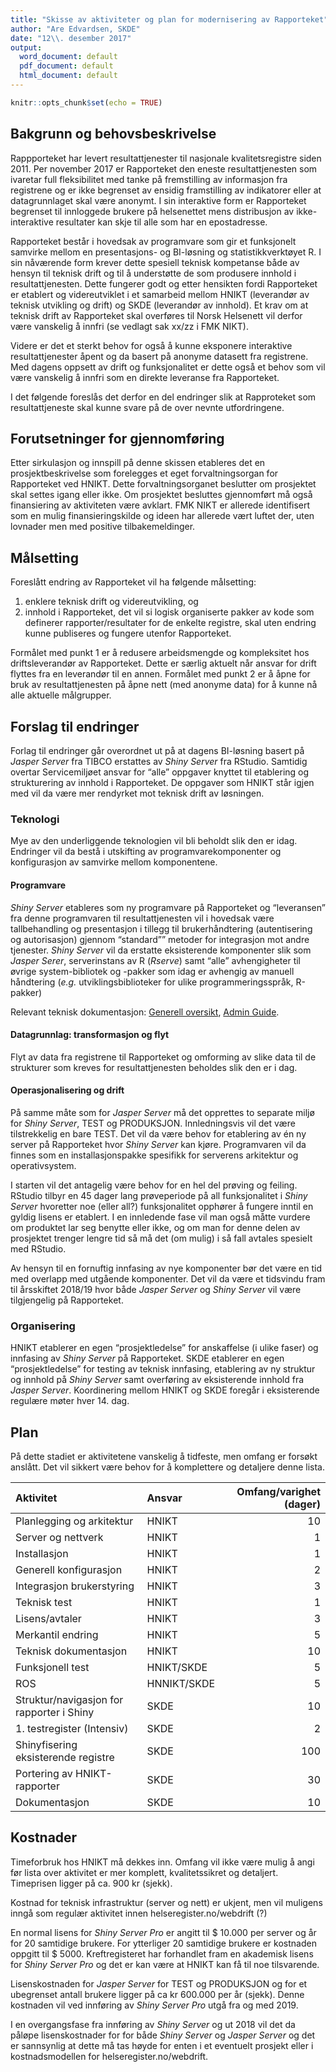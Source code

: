 ```yaml
---
title: "Skisse av aktiviteter og plan for modernisering av Rapporteket"
author: "Are Edvardsen, SKDE"
date: "12\\. desember 2017"
output:
  word_document: default
  pdf_document: default
  html_document: default
---
```


```r
knitr::opts_chunk$set(echo = TRUE)
```
## Bakgrunn og behovsbeskrivelse
Rappporteket har levert resultattjenester til nasjonale kvalitetsregistre
siden 2011. Per november 2017 er Rapporteket den eneste resultattjenesten som
ivaretar full fleksibilitet med tanke på fremstilling av informasjon fra
registrene og er ikke begrenset av ensidig framstilling av indikatorer eller
at datagrunnlaget skal være anonymt. I sin interaktive form er Rapporteket 
begrenset til innloggede brukere på helsenettet mens distribusjon av
ikke-interaktive resultater kan skje til alle som har en epostadresse.

Rapporteket består i hovedsak av programvare som gir et funksjonelt samvirke
mellom en presentasjons- og BI-løsning og statistikkverktøyet R. I sin
nåværende form krever dette spesiell teknisk kompetanse både av hensyn til
teknisk drift og til å understøtte de som produsere innhold i
resultattjenesten. Dette fungerer godt og etter hensikten fordi Rapporteket
er etablert og videreutviklet i et samarbeid mellom HNIKT (leverandør av
teknisk utvikling og drift) og SKDE (leverandør av innhold). Et krav om at
teknisk drift av Rapporteket skal overføres til Norsk Helsenett vil derfor
være vanskelig å innfri (se vedlagt sak xx/zz i FMK NIKT).

Videre er det et sterkt behov for også å kunne eksponere interaktive
resultattjenester åpent og da basert på anonyme datasett fra registrene.
Med dagens oppsett av drift og funksjonalitet er dette også et behov som vil
være vanskelig å innfri som en direkte leveranse fra Rapporteket.

I det følgende foreslås det derfor en del endringer slik at Rapproteket som
resultattjeneste skal kunne svare på de over nevnte utfordringene.

## Forutsetninger for gjennomføring
Etter sirkulasjon og innspill på denne skissen etableres det en
prosjektbeskrivelse som forelegges et eget forvaltningsorgan for Rapporteket
ved HNIKT. Dette forvaltningsorganet beslutter om prosjektet skal settes
igang eller ikke. Om prosjektet besluttes gjennomført må også finansiering
av aktiviteten være avklart. FMK NIKT er allerede identifisert som en mulig
finansieringskilde og ideen har allerede vært luftet der, uten lovnader men
med positive tilbakemeldinger.

## Målsetting
Foreslått endring av Rapporteket vil ha følgende målsetting:

1. enklere teknisk drift og videreutvikling, og
2. innhold i Rapporteket, det vil si logisk organiserte pakker av kode som
definerer rapporter/resultater for de enkelte registre, skal uten endring
kunne publiseres og fungere utenfor Rapporteket.

Formålet med punkt 1 er å redusere arbeidsmengde og kompleksitet hos
driftsleverandør av Rapporteket. Dette er særlig aktuelt når ansvar for drift
flyttes fra en leverandør til en annen. Formålet med punkt 2 er å åpne for
bruk av resultattjenesten på åpne nett (med anonyme data) for å kunne nå alle
aktuelle målgrupper.

## Forslag til endringer
Forlag til endringer går overordnet ut på at dagens BI-løsning basert på
_Jasper Server_ fra TIBCO erstattes av _Shiny Server_ fra RStudio. Samtidig
overtar Servicemiljøet ansvar for "alle" oppgaver knyttet til etablering og
strukturering av innhold i Rapporteket. De oppgaver som HNIKT står igjen med
vil da være mer rendyrket mot teknisk drift av løsningen.

### Teknologi
Mye av den underliggende teknologien vil bli beholdt slik den er idag. Endringer
vil da bestå i utskifting av programvarekomponenter og konfigurasjon av
samvirke mellom komponentene.

#### Programvare
_Shiny Server_ etableres som ny programvare på Rapporteket og "leveransen" fra
denne programvaren til resultattjenesten vil i hovedsak være tallbehandling og
presentasjon i tillegg til brukerhåndtering (autentisering og autorisasjon)
gjennom "standard"" metoder for integrasjon mot andre tjenester.
_Shiny Server_ vil da erstatte eksisterende komponenter slik som
_Jasper Serer_, serverinstans av R (_Rserve_) samt "alle" avhengigheter til
øvrige system-bibliotek og -pakker som idag er avhengig av manuell håndtering
(_e.g._ utviklingsbiblioteker for ulike programmeringsspråk, R-pakker)

Relevant teknisk dokumentasjon:
[Generell oversikt](https://www.rstudio.com/products/shiny-server-pro/),
[Admin Guide](http://docs.rstudio.com/shiny-server/).

#### Datagrunnlag: transformasjon og flyt
Flyt av data fra registrene til Rapporteket og omforming av slike data til
de strukturer som kreves for resultattjenesten beholdes slik den er i dag.

#### Operasjonalisering og drift
På samme måte som for _Jasper Server_ må det opprettes to separate miljø for
_Shiny Server_, TEST og PRODUKSJON. Innledningsvis vil det være tilstrekkelig
en bare TEST. Det vil da være behov for etablering av én ny server på
Rapporteket hvor _Shiny Server_ kan kjøre. Programvaren vil da finnes som
en installasjonspakke spesifikk for serverens arkitektur og operativsystem.

I starten vil det antagelig være behov for en hel del prøving og feiling.
RStudio tilbyr en 45 dager lang prøveperiode på all funksjonalitet i
_Shiny Server_ hvoretter noe (eller all?) funksjonalitet opphører å fungere
inntil en gyldig lisens er etablert. I en innledende fase vil man også måtte
vurdere om produktet lar seg benytte eller ikke, og om man for denne delen av
prosjektet trenger lengre tid så må det (om mulig) i så fall avtales spesielt
med RStudio.

Av hensyn til en fornuftig innfasing av nye komponenter bør det være en tid med
overlapp med utgående komponenter. Det vil da være et tidsvindu fram til
årsskiftet 2018/19 hvor både _Jasper Server_ og _Shiny Server_ vil være
tilgjengelig på Rapporteket.

### Organisering
HNIKT etablerer en egen "prosjektledelse" for anskaffelse (i ulike faser) og
innfasing av _Shiny Server_ på Rapporteket. SKDE etablerer en egen
"prosjektledelse" for testing av teknisk innfasing, etablering av ny struktur
og innhold på _Shiny Server_ samt overføring av eksisterende innhold fra
_Jasper Server_. Koordinering mellom HNIKT og SKDE foregår i eksisterende
regulære møter hver 14. dag.


## Plan
På dette stadiet er aktivitetene vanskelig å tidfeste, men omfang er forsøkt
anslått. Det vil sikkert være behov for å komplettere og detaljere denne lista.

|Aktivitet|Ansvar|Omfang/varighet (dager)|
|:---|:---|---:|
|Planlegging og arkitektur|HNIKT|10|
|Server og nettverk|HNIKT|1|
|Installasjon|HNIKT|1|
|Generell konfigurasjon|HNIKT|2|
|Integrasjon brukerstyring|HNIKT|3|
|Teknisk test|HNIKT|1|
|Lisens/avtaler|HNIKT|3|
|Merkantil endring|HNIKT|5|
|Teknisk dokumentasjon|HNIKT|10|
|Funksjonell test|HNIKT/SKDE|5|
|ROS|HNNIKT/SKDE|5|
|Struktur/navigasjon for rapporter i Shiny|SKDE|10|
|1. testregister (Intensiv)|SKDE|2|
|Shinyfisering eksisterende registre|SKDE|100|
|Portering av HNIKT-rapporter|SKDE|30|
|Dokumentasjon|SKDE|10|

## Kostnader
Timeforbruk hos HNIKT må dekkes inn. Omfang vil ikke være mulig å angi før
lista over aktivitet er mer komplett, kvalitetssikret og detaljert. Timeprisen
ligger på ca. 900 kr (sjekk).

Kostnad for teknisk infrastruktur (server og nett) er ukjent, men vil muligens
inngå som regulær aktivitet innen helseregister.no/webdrift (?)

En normal lisens for _Shiny Server Pro_ er angitt til $ 10.000 per server og år
for 20 samtidige brukere. For ytterliger 20 samtidige brukere er kostnaden
oppgitt til $ 5000. Kreftregisteret har forhandlet fram en akademisk lisens for
_Shiny Server Pro_ og det er kan være at HNIKT kan få til noe tilsvarende.

Lisenskostnaden for _Jasper Server_ for TEST og PRODUKSJON og for et ubegrenset
antall brukere ligger på ca kr 600.000 per år (sjekk). Denne kostnaden vil ved
innføring av _Shiny Server Pro_ utgå fra og med 2019.

I en overgangsfase fra innføring av _Shiny Server_ og ut 2018 vil det da påløpe
lisenskostnader for for både _Shiny Server_ og _Jasper Server_ og det er
sannsynlig at dette må tas høyde for enten i et eventuelt prosjekt eller i
kostnadsmodellen for helseregister.no/webdrift.
